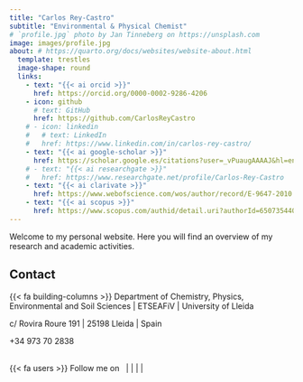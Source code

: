 ```yaml
---
title: "Carlos Rey-Castro"
subtitle: "Environmental & Physical Chemist"
# `profile.jpg` photo by Jan Tinneberg on https://unsplash.com
image: images/profile.jpg
about: # https://quarto.org/docs/websites/website-about.html
  template: trestles
  image-shape: round
  links:
    - text: "{{< ai orcid >}}"
      href: https://orcid.org/0000-0002-9286-4206
    - icon: github
      # text: GitHub
      href: https://github.com/CarlosReyCastro
    # - icon: linkedin 
    #   # text: LinkedIn
    #   href: https://www.linkedin.com/in/carlos-rey-castro/
    - text: "{{< ai google-scholar >}}"
      href: https://scholar.google.es/citations?user=_vPuaugAAAAJ&hl=en
    # - text: "{{< ai researchgate >}}"
    #   href: https://www.researchgate.net/profile/Carlos-Rey-Castro
    - text: "{{< ai clarivate >}}"
      href: https://www.webofscience.com/wos/author/record/E-9647-2010
    - text: "{{< ai scopus >}}"
      href: https://www.scopus.com/authid/detail.uri?authorId=6507354404
---
```


Welcome to my personal website. Here you will find an overview of my research and academic activities.

## Contact

{{< fa building-columns >}} Department of Chemistry, Physics, Environmental and Soil Sciences \| ETSEAFiV \| University of Lleida

<i class="bi bi-geo-alt-fill"></i> c/ Rovira Roure 191 \| 25198 Lleida \| Spain

<i class="bi bi-telephone-fill"></i> +34 973 70 2838

<i class="bi bi-envelope-at-fill"></i> <script>
var username = 'carlos.rey';
var hostname = 'udl.cat';
var linktext = username + '@' + hostname;
document.write('<a href="' + 'mail' + 'to:' + linktext + '">' + 'email address at UdL' + '</a>');
</script>
<br> <!-- Line break added here -->
{{< fa users >}} Follow me on &nbsp;
[<i class="ai ai-researchgate ai-2x"></i>](https://www.researchgate.net/profile/Carlos-Rey-Castro) |
[<i class="bi bi-linkedin"></i>](https://www.linkedin.com/in/carlos-rey-castro/) | 
[<i class="bi bi-twitter-x"></i>](https://x.com/CarlosReyCastro) | 
[<i class="fa-brands fa-bluesky"></i>](https://bsky.app/profile/crey.bsky.social) |
[<i class="bi bi-mastodon"></i>](https://fediscience.org/@Crey)


<!-- [LinkedIn](https://www.linkedin.com/in/carlos-rey-castro/)    -->
<!-- [Research Gate](https://www.researchgate.net/profile/Carlos-Rey-Castro)   -->
<!-- [@CarlosReyCastro](https://x.com/CarlosReyCastro)   -->
<!-- [@crey.bsky.social](https://bsky.app/profile/crey.bsky.social) -->